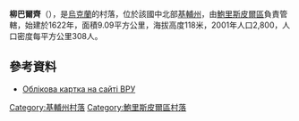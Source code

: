 {{coord|50|15|33|N|31|9|31|E|scale:30000|display=title}}

'''柳巴爾齊'''（{{lang-uk|Любарці}}），是[[烏克蘭|烏克蘭]]的村落，位於該國中北部[[基輔州|基輔州]]，由[[鮑里斯皮爾區|鮑里斯皮爾區]]負責管轄，始建於1622年，面積9.09平方公里，海拔高度118米，2001年人口2,800，人口密度每平方公里308人。

==參考資料==
* [http://gska2.rada.gov.ua/pls/z7502/A005?rdat1=11.04.2015&rf7571=15221 Облікова картка на сайті ВРУ]{{dead link|date=2018年3月 |bot=InternetArchiveBot |fix-attempted=yes }}{{uk icon}}

{{DEFAULTSORT:Любарці}}
[[Category:基輔州村落|Category:基輔州村落]]
[[Category:鮑里斯皮爾區村落|Category:鮑里斯皮爾區村落]]


{{Kiev-geo-stub}}